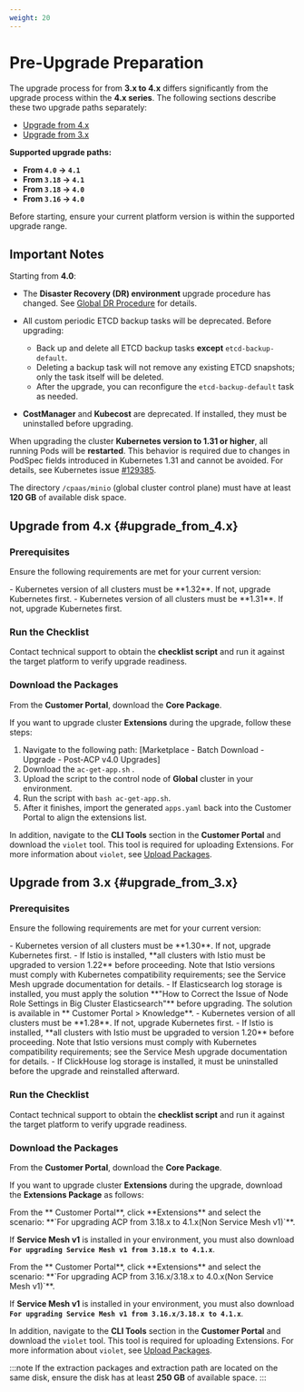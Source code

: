 ```yaml
---
weight: 20
---
```

# Pre-Upgrade Preparation

The upgrade process for <Term name="productShort" /> from **3.x to 4.x** differs significantly from the upgrade process within the **4.x series**. The following sections describe these two upgrade paths separately:

* [Upgrade from 4.x](#upgrade_from_4.x)
* [Upgrade from 3.x](#upgrade_from_3.x)

**Supported upgrade paths:**

* **From `4.0` → `4.1`**
* **From `3.18` → `4.1`**
* **From `3.18` → `4.0`**
* **From `3.16` → `4.0`**

Before starting, ensure your current platform version is within the supported upgrade range.

## Important Notes

Starting from <Term name="productShort" /> **4.0**:

* The **Disaster Recovery (DR) environment** upgrade procedure has changed. See [Global DR Procedure](./upgrade_global_cluster.mdx#global_dr) for details.
* All custom periodic ETCD backup tasks will be deprecated. Before upgrading:

  * Back up and delete all ETCD backup tasks **except** `etcd-backup-default`.
  * Deleting a backup task will not remove any existing ETCD snapshots; only the task itself will be deleted.
  * After the upgrade, you can reconfigure the `etcd-backup-default` task as needed.
* **CostManager** and **Kubecost** are deprecated. If installed, they must be uninstalled before upgrading.

When upgrading the cluster **Kubernetes version to 1.31 or higher**, all running Pods will be **restarted**. This behavior is required due to changes in PodSpec fields introduced in Kubernetes 1.31 and cannot be avoided. For details, see Kubernetes issue [#129385](https://github.com/kubernetes/kubernetes/issues/129385).

The directory `/cpaas/minio` (global cluster control plane) must have at least **120 GB** of available disk space.

## Upgrade from 4.x \{#upgrade_from_4.x}

### Prerequisites

Ensure the following requirements are met for your current version:

<Tabs>
<Tab label="Upgrading from 4.1">
- Kubernetes version of all clusters must be **1.32**. If not, upgrade Kubernetes first.
</Tab>

<Tab label="Upgrading from 4.0">
- Kubernetes version of all clusters must be **1.31**. If not, upgrade Kubernetes first.
</Tab>
</Tabs>

### Run the Checklist

Contact technical support to obtain the **checklist script** and run it against the target platform to verify upgrade readiness.

### Download the Packages

From the **<Term name="company" /> Customer Portal**, download the **<Term name="productShort" /> Core Package**.

If you want to upgrade cluster **Extensions** during the upgrade, follow these steps:
1. Navigate to the following path: [Marketplace - Batch Download - Upgrade - Post-ACP v4.0 Upgrades]
2. Download the `ac-get-app.sh` .
3. Upload the script to the control node of **Global** cluster in your environment.
4. Run the script with `bash ac-get-app.sh`.
5. After it finishes, import the generated `apps.yaml` back into the <Term name="company" /> Customer Portal to align the extensions list.

In addition, navigate to the **CLI Tools** section in the **<Term name="company" /> Customer Portal** and download the `violet` tool. This tool is required for uploading Extensions. For more information about `violet`, see [Upload Packages](../extend/upload_package.mdx).

## Upgrade from 3.x \{#upgrade_from_3.x}

### Prerequisites

Ensure the following requirements are met for your current version:

<Tabs>
<Tab label="Upgrading from 3.18">
- Kubernetes version of all clusters must be **1.30**. If not, upgrade Kubernetes first.
- If Istio is installed, **all clusters with Istio must be upgraded to version 1.22** before proceeding. Note that Istio versions must comply with Kubernetes compatibility requirements; see the Service Mesh upgrade documentation for details. 
- If Elasticsearch log storage is installed, you must apply the solution **"How to Correct the Issue of Node Role Settings in Big Cluster Elasticsearch"** before upgrading. The solution is available in **<Term name="company" /> Customer Portal > Knowledge**.  
</Tab>

<Tab label="Upgrading from 3.16">
- Kubernetes version of all clusters must be **1.28**. If not, upgrade Kubernetes first.
- If Istio is installed, **all clusters with Istio must be upgraded to version 1.20** before proceeding. Note that Istio versions must comply with Kubernetes compatibility requirements; see the Service Mesh upgrade documentation for details. 
- If ClickHouse log storage is installed, it must be uninstalled before the upgrade and reinstalled afterward.  
</Tab>
</Tabs>

### Run the Checklist

Contact technical support to obtain the **checklist script** and run it against the target platform to verify upgrade readiness.

### Download the Packages

From the **<Term name="company" /> Customer Portal**, download the **<Term name="productShort" /> Core Package**.

If you want to upgrade cluster **Extensions** during the upgrade, download the **Extensions Package** as follows:

<Tabs>
<Tab label="From 3.18.x to 4.1.x">
From the **<Term name="company" /> Customer Portal**, click **Extensions** and select the scenario: **`For upgrading ACP from 3.18.x to 4.1.x(Non Service Mesh v1)`**.

If **Service Mesh v1** is installed in your environment, you must also download **`For upgrading Service Mesh v1 from 3.18.x to 4.1.x`**.
</Tab>

<Tab label="From 3.16.x/3.18.x to 4.0.x">
From the **<Term name="company" /> Customer Portal**, click **Extensions** and select the scenario: **`For upgrading ACP from 3.16.x/3.18.x to 4.0.x(Non Service Mesh v1)`**.

If **Service Mesh v1** is installed in your environment, you must also download **`For upgrading Service Mesh v1 from 3.16.x/3.18.x to 4.1.x`**.
</Tab>
</Tabs>

In addition, navigate to the **CLI Tools** section in the **<Term name="company" /> Customer Portal** and download the `violet` tool. This tool is required for uploading Extensions. For more information about `violet`, see [Upload Packages](../extend/upload_package.mdx).

:::note
If the extraction packages and extraction path are located on the same disk, ensure the disk has at least **250 GB** of available space.
:::
